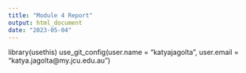```yaml
---
title: "Module 4 Report"
output: html_document
date: "2023-05-04"
---
```





library(usethis)
use_git_config(user.name = "katyajagolta", user.email = "katya.jagolta@my.jcu.edu.au")




```r

```





